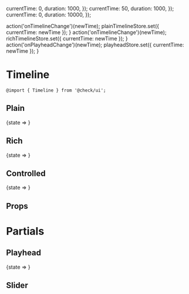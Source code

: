 


  currentTime: 0,
  duration: 1000,
});
  currentTime: 50,
  duration: 1000,
});
  currentTime: 0,
  duration: 10000,
});

  action('onTimelineChange')(newTime);
  plainTimelineStore.set({ currentTime: newTime });
}
  action('onTimelineChange')(newTime);
  richTimelineStore.set({ currentTime: newTime });
}
  action('onPlayheadChange')(newTime);
  playheadStore.set({ currentTime: newTime });
}

<Meta title="Components/Timeline" component={Timeline} decorators={[withKnobs]}/>

# Timeline

`@import { Timeline } from '@check/ui';`

## Plain

<Preview withToolbar={true}>
  <Story name="Plain">
    <State store={plainTimelineStore}>
      {state =>
        <Timeline
          duration={state.duration}
          onChange={onPlainTimelineChange}
        />
      }
     </State>
  </Story>
</Preview>

## Rich

<Preview withToolbar={true}>
  <Story name="Rich">
    <State store={richTimelineStore}>
      {state =>
        <Timeline
          currentTime={state.currentTime}
          data={data}
          duration={state.duration}
          onChange={onRichTimelineChange}
        />
      }
     </State>
  </Story>
</Preview>

## Controlled

<Preview withToolbar={true}>
  <Story name="Controlled">
    <State store={richTimelineStore}>
      {state =>
        <Timeline
          currentTime={number('Time', 100, {min: 0, max: 1000, step: 1, range: true})}
          data={data}
          duration={state.duration}
          onChange={action('onTimelineChange')}
        />
      }
     </State>
  </Story>
</Preview>

## Props

<Props of={Timeline} />

# Partials

## Playhead

<Preview>
  <Story name="Partials » Playhead">
    <State store={playheadStore}>
      {state =>
        <Playhead
          currentTime={state.currentTime}
          duration={state.duration}
          onChange={onPlayheadChange}
        />
      }
     </State>
  </Story>
</Preview>

## Slider

<Preview>
  <Story name="Partials » Slider (Clips)">
    <Slider
      deleteInstance={action('deleteInstance')}
      updateInstance={action('updateInstance')}
      duration={100}
      instances={[
        {
          end_seconds: 50,
          id: 2,
          start_seconds: 30,
        },
        {
          end_seconds: 90,
          id: 3,
          start_seconds: 70,
        },
      ]}
      onDrag={action('onDrag')}
      onDragEnd={action('onDragEnd')}
      onDragStart={action('onDragStart')}
    />
  </Story>
</Preview>

<Preview>
  <Story name="Partials » Slider (Tags)">
    <Slider
      clipInstance={action('clipInstance')}
      deleteInstance={action('deleteInstance')}
      updateInstance={action('updateInstance')}
      duration={100}
      instances={[
        {
          end_seconds: 50,
          id: 2,
          start_seconds: 30,
        },
        {
          end_seconds: 90,
          id: 3,
          start_seconds: 70,
        },
      ]}
      onDrag={action('onDrag')}
      onDragEnd={action('onDragEnd')}
      onDragStart={action('onDragStart')}
    />
  </Story>
</Preview>
